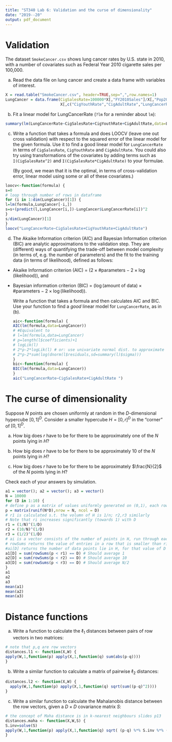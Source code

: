 ```yaml
---
title: "ST340 Lab 6: Validation and the curse of dimensionality"
date: "2019--20"
output: pdf_document
---
```

# Validation

The dataset `SmokeCancer.csv` shows lung cancer rates by U.S. state in 2010, with a number of covariates such as Federal Year 2010 cigarette sales per 100,000.

(a) Read the data file on lung cancer and create a data frame with variables of interest.
```r
X = read.table("SmokeCancer.csv", header=TRUE,sep=",",row.names=1)
LungCancer = data.frame(CigSalesRate=100000*X[,"FY2010Sales"]/X[,"Pop2010"],
                        X[,c("CigYouthRate","CigAdultRate","LungCancerRate")])
```

(b) Fit a linear model for LungCancerRate (`?lm` for a reminder about `lm`):
```r
summary(lm(LungCancerRate~CigSalesRate+CigYouthRate+CigAdultRate,data=LungCancer))
```

(c) Write a function that takes a formula and does LOOCV (leave one out cross validation) with respect to the squared error of the linear model for the given formula. Use it to find a good linear model for `LungCancerRate` in terms of `CigSalesRate`, `CigYouthRate` and `CigAdultRate`. You could also try using transformations of the covariates by adding terms such as `I(CigSalesRate^2)` and `I(CigSalesRate*CigAdultRate)` to your formulae. 

    (By good, we mean that it is the optimal, in terms of cross-validation error, linear model using some or all of these covariates.)
    
```r
loocv<-function(formula) {
s=0
# loop through number of rows in dataframe
for (i in 1:dim(LungCancer)[1]) {
l=lm(formula,LungCancer[-i,])
s=s+(predict(l,LungCancer[i,])-LungCancer$LungCancerRate[i])^2
}
s/dim(LungCancer)[1]
}
loocv("LungCancerRate~CigSalesRate+CigYouthRate+CigAdultRate")
```

(d) The Akaike Information criterion (AIC) and Bayesian Information criterion (BIC) are analytic approximations to the validation step. They are (different) ways of quantifying the trade-off between model complexity (in terms of, e.g. the number of parameters) and the fit to the training data (in terms of likelihood), defined as follows:

* Akaike Information criterion (AIC) = $(2 \times \#\text{parameters} - 2 \times \log(\text{likelihood}))$, and 
* Bayesian information criterion (BIC) = $(\log(\text{amount of data}) \times \#\text{parameters} - 2 \times \log(\text{likelihood}))$.

    Write a function that takes a formula and then calculates AIC and BIC. Use your function to find a *good* linear model for `LungCancerRate`, as in (b).
```r
aic<-function(formula) {
AIC(lm(formula,data=LungCancer))
# #Equivalent to
# l=lm(formula,data=LungCancer)
# p=length(l$coefficients)+1
# logLik(l)
# 2*p-2*logLik(l) # or: use univariate normal dist. to approximate the density of li, i for each data point
# 2*p-2*sum(log(dnorm(l$residuals,sd=summary(l)$sigma)))
}
bic<-function(formula) {
BIC(lm(formula,data=LungCancer))
}
aic("LungCancerRate~CigSalesRate+CigAdultRate ")
```

# The curse of dimensionality

Suppose $N$ points are chosen uniformly at random in the $D$-dimensional hypercube $[0,1]^D$. Consider a smaller hypercube $H = [0,r]^D$ in the "corner" of $[0,1]^D$.

(a) How big does $r$ have to be for there to be approximately one of the $N$ points lying in $H$?

(b) How big does $r$ have to be for there to be approximately 10 of the $N$ points lying in $H$?

(c) How big does $r$ have to be for there to be approximately $\frac{N}{2}$ of the $N$ points lying in $H$?

Check each of your answers by simulation.
```r
a1 = vector(); a2 = vector(); a3 = vector()
N = 10000
for (D in 1:10) {
# define p as a matrix of values uniformly generated on (0,1), each row for a data point
p = matrix(runif(N*D),nrow = N, ncol = D)
# r1 is calculated s.t. the volumn of H is 1/n; r2,r3 similarly
# Note that ri increases significantly (towards 1) with D
r1 = (1/N)^(1/D)
r2 = (10/N)^(1/D)
r3 = (1/2)^(1/D)
# ai is a vector consists of the number of points in H, run through each value of D in 1:10
# rowSums returns the value of entries in a row that is smaller than ri
#ai[D] returns the number of data points lie in H, for that value of D
a1[D] = sum(rowSums(p < r1) == D) # Should average 1
a2[D] = sum(rowSums(p < r2) == D) # Should average 10
a3[D] = sum(rowSums(p < r3) == D) # Should average N/2
}
a1
a2
a3
mean(a1)
mean(a2)
mean(a3)
```
# Distance functions

(a) Write a function to calculate the $\ell_1$ distances between pairs of row vectors in two matrices:
```r
# note that p,q are row vectors
distances.l1 <- function(X,W) {
apply(W,1,function(p) apply(X,1,function(q) sum(abs(p-q))))
}
```

(b) Write a similar function to calculate a matrix of pairwise $\ell_2$ distances:
```r
distances.l2 <- function(X,W) {
  apply(W,1,function(p) apply(X,1,function(q) sqrt(sum((p-q)^2))))
}
```

(c) Write a similar function to calculate the Mahalanobis distance between the row vectors, given a $D \times D$ covariance matrix $S$:
```r
# the concept of Maha distance is in k-nearest neighbours slides p13
distances.maha <- function(X,W,S) {
S.inv=solve(S)
apply(W,1,function(p) apply(X,1,function(q) sqrt( (p-q) %*% S.inv %*% (p-q) )))
}
```
